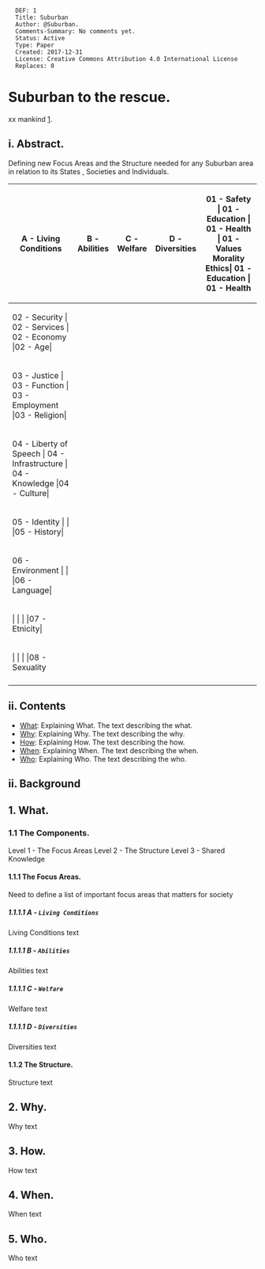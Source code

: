 <pre>
  DEF: 1
  Title: Suburban
  Author: @Suburban.
  Comments-Summary: No comments yet.
  Status: Active
  Type: Paper
  Created: 2017-12-31
  License: Creative Commons Attribution 4.0 International License
  Replaces: 0
</pre>

=Suburban to the rescue.=
xx mankind [https://github.com/se37301/suburban].


==i. Abstract.==

Defining new Focus Areas and the Structure needed for any Suburban area in relation to its States , Societies and Individuals.

{| class="wikitable"
|-
! scope="col"| A - Living Conditions
! scope="col"| B - Abilities
! scope="col"| C - Welfare
! scope="col"| D - Diversities
| 01 - Safety | 01 - Education | 01 - Health | 01 - Values Morality Ethics| 01 - Education | 01 - Health 
|-
| 02 - Security | 02 - Services | 02 - Economy |02 - Age|
|-
| 03 - Justice | 03 - Function | 03 - Employment |03 - Religion|
|-
| 04 - Liberty of Speech | 04 - Infrastructure | 04 - Knowledge |04 - Culture|
|-
| 05 - Identity |   |   |05 - History|
|-
| 06 - Environment |   |   |06 - Language|
|-
|  |  |   |   |07 - Etnicity|
|-
|  |  |   |   |08 - Sexuality
|-
|}

==ii. Contents==

* [[#What|What]]: Explaining What. The text describing the what.
* [[#Why|Why]]: Explaining Why. The text describing the why.
* [[#How|How]]: Explaining How. The text describing the how.
* [[#When|When]]: Explaining When. The text describing the when.
* [[#Who|Who]]: Explaining Who. The text describing the who.

==ii. Background==



<div id="What"></div>

==1. What.==

===1.1 The Components.===
Level 1 - The Focus Areas
Level 2 - The Structure
Level 3 - Shared Knowledge 

====1.1.1 The Focus Areas.====

Need to define a list of important focus areas that matters for society
=====1.1.1.1 A - <code>Living Conditions</code>=====
Living Conditions text

=====1.1.1.1 B - <code>Abilities</code>=====
Abilities text

=====1.1.1.1 C - <code>Welfare</code>=====
Welfare text

=====1.1.1.1 D - <code>Diversities</code>=====
Diversities text

====1.1.2 The Structure.====
Structure text

<div id="Why"></div>
==2. Why.==
Why text

<div id="How"></div>
==3. How.==
How text

<div id="When"></div>
==4. When.==
When text

<div id="Who"></div>
==5. Who.==
Who text
